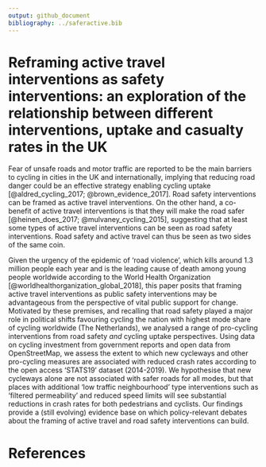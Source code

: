 ```yaml
---
output: github_document
bibliography: ../saferactive.bib
---
```


# Reframing active travel interventions as safety interventions: an exploration of the relationship between different interventions, uptake and casualty rates in the UK

Fear of unsafe roads and motor traffic are reported to be the main barriers to cycling in cities in the UK and internationally, implying that reducing road danger could be an effective strategy enabling cycling uptake [@aldred_cycling_2017; @brown_evidence_2017].
Road safety interventions can be framed as active travel interventions.
On the other hand, a co-benefit of active travel interventions is that they will make the road safer [@heinen_does_2017; @mulvaney_cycling_2015], suggesting that at least some types of active travel interventions can be seen as road safety interventions.
Road safety and active travel can thus be seen as two sides of the same coin.

Given the urgency of the epidemic of 'road violence', which kills around 1.3 million people each year and is the leading cause of death among young people worldwide according to the World Health Organization [@worldhealthorganization_global_2018], this paper posits that framing active travel interventions as public safety interventions may be advantageous from the perspective of vital public support for change.
Motivated by these premises, and recalling that road safety played a major role in political shifts favouring cycling the nation with highest mode share of cycling worldwide (The Netherlands), we analysed a range of pro-cycling interventions from road safety *and* cycling uptake perspectives.
Using data on cycling investment from government reports and open data from OpenStreetMap, we assess the extent to which new cycleways and other pro-cycling measures are associated with reduced crash rates according to the open access 'STATS19' dataset (2014-2019).
We hypothesise that new cycleways alone are not associated with safer roads for all modes, but that places with additional 'low traffic neighbourhood' type interventions such as 'filtered permeability' and reduced speed limits will see substantial reductions in crash rates for both pedestrians and cyclists.
Our findings provide a (still evolving) evidence base on which policy-relevant debates about the framing of active travel and road safety interventions can build.

# References

